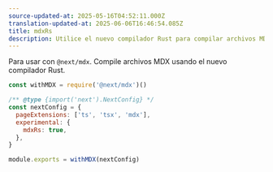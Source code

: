 ```yaml
---
source-updated-at: 2025-05-16T04:52:11.000Z
translation-updated-at: 2025-06-06T16:46:54.085Z
title: mdxRs
description: Utilice el nuevo compilador Rust para compilar archivos MDX en el App Router.
---
```


Para usar con `@next/mdx`. Compile archivos MDX usando el nuevo compilador Rust.

```js filename="next.config.js"
const withMDX = require('@next/mdx')()

/** @type {import('next').NextConfig} */
const nextConfig = {
  pageExtensions: ['ts', 'tsx', 'mdx'],
  experimental: {
    mdxRs: true,
  },
}

module.exports = withMDX(nextConfig)
```